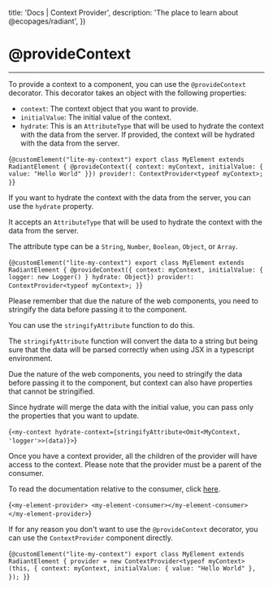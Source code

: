 

  title: 'Docs | Context Provider',
  description: 'The place to learn about @ecopages/radiant',
})

# @provideContext
---

To provide a context to a component, you can use the `@provideContext` decorator. This decorator takes an object with the following properties:

- `context`: The context object that you want to provide.
- `initialValue`: The initial value of the context.
- `hydrate`: This is an `AttributeType` that will be used to hydrate the context with the data from the server. If provided, the context will be hydrated with the data from the server.

<CodeBlock lang='typescript'>{`@customElement("lite-my-context")
export class MyElement extends RadiantElement {
  @provideContext({ context: myContext, initialValue: { value: "Hello World" }})
  provider!: ContextProvider<typeof myContext>;
}`}
</CodeBlock>

If you want to hydrate the context with the data from the server, you can use the `hydrate` property.

It accepts an `AttributeType` that will be used to hydrate the context with the data from the server.

The attribute type can be a `String`, `Number`, `Boolean`, `Object`, or `Array`.

<CodeBlock lang='typescript'>{`@customElement("lite-my-context")
export class MyElement extends RadiantElement {
  @provideContext({ context: myContext, initialValue: { logger: new Logger() } hydrate: Object})
  provider!: ContextProvider<typeof myContext>;
}`}
</CodeBlock>

Please remember that due the nature of the web components, you need to stringify the data before passing it to the component.

You can use the `stringifyAttribute` function to do this.

The `stringifyAttribute` function will convert the data to a string but being sure that the data will be parsed correctly when using JSX in a typescript environment.

Due the nature of the web components, you need to stringify the data before passing it to the component, but context can also have properties that cannot be stringified.

Since hydrate will merge the data with the initial value, you can pass only the properties that you want to update.

<CodeBlock lang='jsx'>{`<my-context hydrate-context={stringifyAttribute<Omit<MyContext, 'logger'>>(data)}>`}</CodeBlock>

Once you have a context provider, all the children of the provider will have access to the context.
Please note that the provider must be a parent of the consumer.

To read the documentation relative to the consumer, click [here](/docs/context/context-consumer).

<CodeBlock lang='jsx'>{`<my-element-provider>
  <my-element-consumer></my-element-consumer>
</my-element-provider>`}</CodeBlock>

If for any reason you don't want to use the `@provideContext` decorator, you can use the `ContextProvider` component directly.

<CodeBlock lang='typescript'>{`@customElement("lite-my-context")
export class MyElement extends RadiantElement {
  provider = new ContextProvider<typeof myContext>(this, {
    context: myContext,
    initialValue: {
      value: "Hello World"
    },
  });
}`}
</CodeBlock>
